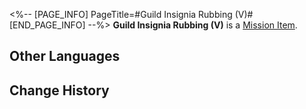 <%-- [PAGE_INFO]
PageTitle=#Guild Insignia Rubbing (V)#
[END_PAGE_INFO] --%>
{{Item Infobox
|id          = 140262
|image       = Item Guild Insignia Rubbing (V).png
|type        = Mission Item
|invCategory = Missions
|rarity      = 1
|effect      = 
|description = A rubbing put together at a particular angle, portraying the secret insignia left by Scholar Bernini, who was Todd's teacher. It seems to be hiding some important information.
}}
'''Guild Insignia Rubbing (V)''' is a [[Mission Item]].

==Other Languages==
{{Other Languages
|en   = Guild Insignia Rubbing (V)
|zhs  = 学会标识的拓片（其五）
|zht  = 學會標記拓片（其五）
|ja   = 学会のマークの拓本（五）
|ko   = 학회 표식의 탁본 (5)
|es   = Calco de una marca de la Sociedad (V)
|fr   = Estampe de marque de la Guilde (V)
|ru   = Эстамп Гильдии V
|th   = ภาพจารึกที่มีสัญลักษณ์ของสถาบัน (5)
|vi   = Bản Khắc Ký Hiệu Của Hội 5
|de   = Gildeninsignien-Abrieb (V)
|id   = Jejak Simbol Ilmu Akademis (Bagian 5)
|pt   = Parte da Insígnia da Guilda (V)
}}

==Change History==
{{Change History|1.2}}